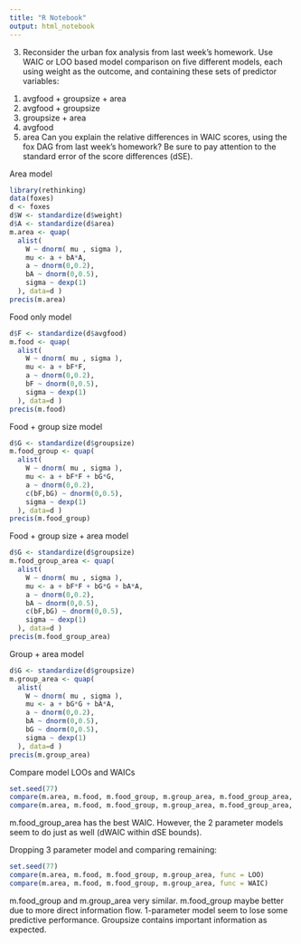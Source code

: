 ---
title: "R Notebook"
output: html_notebook
---

3. Reconsider the urban fox analysis from last week's homework. Use WAIC
or LOO based model comparison on five different models, each using weight
as the outcome, and containing these sets of predictor variables:
(1) avgfood + groupsize + area
(2) avgfood + groupsize
(3) groupsize + area
(4) avgfood
(5) area
Can you explain the relative differences in WAIC scores, using the fox DAG
from last week's homework? Be sure to pay attention to the standard error
of the score differences (dSE).


Area model
```{r}
library(rethinking)
data(foxes)
d <- foxes
d$W <- standardize(d$weight)
d$A <- standardize(d$area)
m.area <- quap(
  alist(
    W ~ dnorm( mu , sigma ),
    mu <- a + bA*A,
    a ~ dnorm(0,0.2),
    bA ~ dnorm(0,0.5),
    sigma ~ dexp(1)
  ), data=d )
precis(m.area)
```

Food only model
```{r}
d$F <- standardize(d$avgfood)
m.food <- quap(
  alist(
    W ~ dnorm( mu , sigma ),
    mu <- a + bF*F,
    a ~ dnorm(0,0.2),
    bF ~ dnorm(0,0.5),
    sigma ~ dexp(1)
  ), data=d )
precis(m.food)
```


Food + group size model
```{r}
d$G <- standardize(d$groupsize)
m.food_group <- quap(
  alist(
    W ~ dnorm( mu , sigma ),
    mu <- a + bF*F + bG*G,
    a ~ dnorm(0,0.2),
    c(bF,bG) ~ dnorm(0,0.5),
    sigma ~ dexp(1)
  ), data=d )
precis(m.food_group)
```


Food + group size + area model
```{r}
d$G <- standardize(d$groupsize)
m.food_group_area <- quap(
  alist(
    W ~ dnorm( mu , sigma ),
    mu <- a + bF*F + bG*G + bA*A,
    a ~ dnorm(0,0.2),
    bA ~ dnorm(0,0.5),
    c(bF,bG) ~ dnorm(0,0.5),
    sigma ~ dexp(1)
  ), data=d )
precis(m.food_group_area)
```

Group + area model
```{r}
d$G <- standardize(d$groupsize)
m.group_area <- quap(
  alist(
    W ~ dnorm( mu , sigma ),
    mu <- a + bG*G + bA*A,
    a ~ dnorm(0,0.2),
    bA ~ dnorm(0,0.5),
    bG ~ dnorm(0,0.5),
    sigma ~ dexp(1)
  ), data=d )
precis(m.group_area)
```


Compare model LOOs and WAICs
```{r}
set.seed(77)
compare(m.area, m.food, m.food_group, m.group_area, m.food_group_area, func = LOO)
compare(m.area, m.food, m.food_group, m.group_area, m.food_group_area, func = WAIC)
```

m.food_group_area has the best WAIC. However, the 2 parameter models seem to do just as well (dWAIC within dSE bounds).

Dropping 3 parameter model and comparing remaining:

```{r}
set.seed(77)
compare(m.area, m.food, m.food_group, m.group_area, func = LOO)
compare(m.area, m.food, m.food_group, m.group_area, func = WAIC)
```

m.food_group and m.group_area very similar.
m.food_group maybe better due to more direct information flow.
1-parameter model seem to lose some predictive performance. Groupsize contains important information as expected.